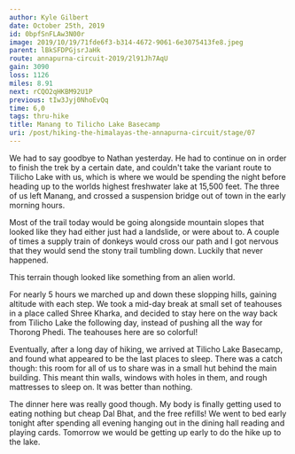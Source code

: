 ```yaml
---
author: Kyle Gilbert
date: October 25th, 2019
id: 0bpfSnFLAw3N00r
image: 2019/10/19/71fde6f3-b314-4672-9061-6e3075413fe8.jpeg
parent: lBkSFDPGjsrJaHk
route: annapurna-circuit-2019/2l91Jh7AqU
gain: 3090
loss: 1126
miles: 8.91
next: rCQO2qHKBM92U1P
previous: tIw3Jyj0NhoEvQq
time: 6,0
tags: thru-hike
title: Manang to Tilicho Lake Basecamp
uri: /post/hiking-the-himalayas-the-annapurna-circuit/stage/07
---
```


<Stats />

<Route />

We had to say goodbye to Nathan yesterday. He had to continue on in order to
finish the trek by a certain date, and couldn't take the variant route to
Tilicho Lake with us, which is where we would be spending the night before heading
up to the worlds highest freshwater lake at 15,500 feet. The three of
us left Manang, and crossed a suspension bridge out of town in the early
morning hours.

Most of the trail today would be going alongside mountain slopes that looked
like they had either just had a landslide, or were about to. A couple of times
a supply train of donkeys would cross our path and I got nervous that they
would send the stony trail tumbling down. Luckily that never happened.

This terrain though looked like something from an alien world.

For nearly 5 hours we marched up and down these slopping hills, gaining altitude
with each step. We took a mid-day break at small set of teahouses in a place
called Shree Kharka, and decided to stay here on the way back from Tilicho Lake
the following day, instead of pushing all the way for Thorong Phedi. The
teahouses here are so colorful!

Eventually, after a long day of hiking, we arrived at Tilicho Lake Basecamp,
and found what appeared to be the last places to sleep. There was a catch though:
this room for all of us to share was in a small hut behind the main building.
This meant thin walls, windows with holes in them, and rough mattresses to sleep
on. It was better than nothing.

The dinner here was really good though. My body is finally getting used to eating
nothing but cheap Dal Bhat, and the free refills! We went to bed early tonight
after spending all evening hanging out in the dining hall reading and playing cards.
Tomorrow we would be getting up early to do the hike up to the lake.
